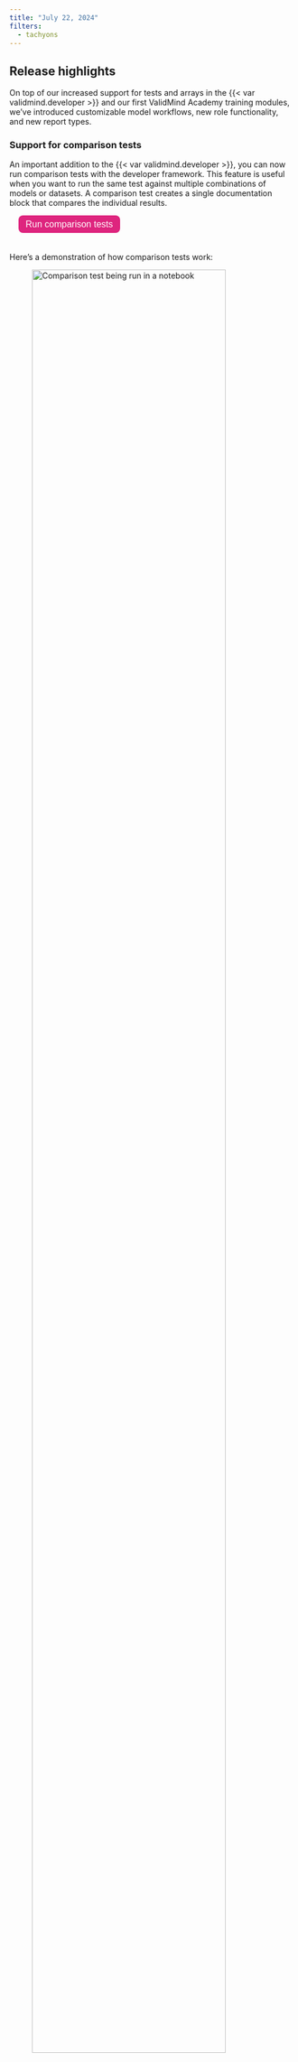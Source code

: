 ```yaml
---
title: "July 22, 2024"
filters:
  - tachyons
---
```


## Release highlights

On top of our increased support for tests and arrays in the {{< var validmind.developer >}} and our first ValidMind Academy training modules, we've introduced customizable model workflows, new role functionality, and new report types.

<!---
PR #123: Support for comparison tests
URL: https://github.com/validmind/developer-framework/pull/123
Labels: enhancement, highlight
--->
<!---
PR #125: Comparison tests notebook
URL: https://github.com/validmind/developer-framework/pull/125
Labels: enhancement
--->
### Support for comparison tests

:::: {.flex .flex-wrap .justify-around}

::: {.w-75-ns}

An important addition to the {{< var validmind.developer >}}, you can now run comparison tests with the developer framework. This feature is useful when you want to run the same test against multiple combinations of models or datasets. A comparison test creates a single documentation block that compares the individual results.

:::

::: {.w-25-ns}

<form method="get" action="/notebooks/how_to/run_tests/2_run_comparison_tests.html" target="_blank">
   <button type="submit" style="color: white; background-color: #de257e; border-radius: 8px; border: none; font-size: 16px; padding: 6.25px 12.5px; margin-left: 16px; margin-bottom: 20px;">Run comparison tests</button>
</form>

:::

::::

Here's a demonstration of how comparison tests work: 

![Comparison test being run in a notebook](comparison_test.gif){width=90% fig-alt="An animated GIF showing a comparison test being run in a notebook." class="screenshot"}

<!-- <video src="comparison_test.mp4" controls alt="A video that demonstrates how you can create new user groups under Settings > Groups." style="width: 80%; border: 1px solid #000; box-shadow: 5px 5px 5px #ccc, -5px 5px 5px #ccc; border-radius: 5px;">
  Your browser does not support the video tag.
</video> --> 

::: {.column-margin}
The updated `run_test()` function allows you to pass an `input_grid` which runs a test for all combinations of inputs.
:::


:::: {.flex .flex-wrap .justify-around}

::: {.w-40-ns}

#### Input grid example

```python
input_grid = {
    "model": ["XGBoost"],
    "dataset": ["train_dataset", "test_dataset"],
}
```

A test runs once for each of the following input groups:

```python
{
"model": "XGBoost",
"dataset": "train_dataset"
}

{
"model": "XGBoost",
"dataset": "test_dataset"
}
```

:::

::: {.w-50-ns}

#### Example function calls

```python
from validmind.tests import run_test

input_grid = {
    "model": ["XGBoost"],
    "dataset": ["train_dataset", "test_dataset"],
}

result = run_test(
    "validmind.model_validation.sklearn.ClassifierPerformance",
    input_grid,
)

result = run_test(
    "validmind.model_validation.sklearn.ConfusionMatrix",
    input_grid,
)

result = run_test(
    "validmind.model_validation.sklearn.ROCCurve",
    input_grid,
)
```

:::

::::


<!---
PR #209: "Model Workflows" section in Guides
URL: https://github.com/validmind/documentation/pull/209
Labels: documentation
--->
### Customizable model workflows

You can now manage lifecycle processes within your ValidMind Platform UI setup using customizable model workflows. 


:::: {.flex .flex-wrap .justify-around}

::: {.w-70-ns}
- You use these workflows to match your organizational needs for overseeing model development, validation, or implementation activities.
- A default workflow is provided for you as suggestion.

:::

::: {.w-30-ns}

<form method="get" action="/guide/model-workflows/set-up-model-workflows.html" target="_blank">
   <button type="submit" style="color: white; background-color: #de257e; border-radius: 8px; border: none; font-size: 16px; padding: 6.25px 12.5px; margin-left: 16px; margin-bottom: 20px;">Set up model workflows</button>
</form>
:::

::::

Here's a demonstration of how the user interface lets you configure a model workflow: 

![Workflow step configuration](/guide/model-workflows/configure-steps.gif){fig-alt="A gif workflow step configuration" class="screenshot"}

## Enhancements

<!---
PR #127: [SC-5175] Enhance add extra column to support 2d arrays
URL: https://github.com/validmind/developer-framework/pull/127
Labels: enhancement
--->
### Support for 2D arrays in `add_extra_column`

:::: {.flex .flex-wrap .justify-around}

::: {.w-50-ns}

With enhancements to the `VMDataset` class, the `add_extra_column` method now supports adding 2D arrays as single columns in the dataset's DataFrame. These changes ensure that 2D arrays are stored in a single column without altering the DataFrame structure. 

<form method="get" action="/validmind/validmind/vm_models.html#VMDataset.add_extra_column" target="_blank">
   <button type="submit" style="color: white; background-color: #de257e; border-radius: 8px; border: none; font-size: 16px; padding: 6.25px 12.5px; margin-left: 16px; margin-bottom: 20px;">add_extra_column</button>
</form>
:::

::: {.w-40-ns}
**For example:**

```python 
import numpy as np
import pandas as pd

# sample DataFrame
df = pd.DataFrame({
    'A': [1, 2, 3],
    'B': [4, 5, 6]
})

# sample 2D array
array_2d = np.array([
    [1, 2],
    [3, 4],
    [5, 6]
])

vm_dataset = vm.init_dataset(
    dataset=df,
    input_id=dummy_ds
)

vm_dataset.add_extra_columns(
    "dummy_column",
    array_2d
)
```

:::

::::



<!---
PR #834: John6797/sc 5172/test result interpretations and risk assessment
URL: https://github.com/validmind/frontend/pull/834
Labels: enhancement
--->
<!-- NR Commented out as AI features are mentioned and there's not enough info here. -->
<!-- ### Test result interpretations and risk assessment

We expanded support for figures and plots when using ValidMind AI interpretations and risk assessments. -->




:::: {.flex .flex-wrap .justify-around}

::: {.w-40-ns}

<!---
PR #824: [SC-5146] add new role modal
URL: https://github.com/validmind/frontend/pull/824
Labels: enhancement
--->

### Add new role functionality

Users with the `Create Role` permission can now add a new role under **Settings**.

<form method="get" action="/guide/configuration/manage-roles.html" target="_blank">
   <button type="submit" style="color: white; background-color: #de257e; border-radius: 8px; border: none; font-size: 16px; padding: 6.25px 12.5px; margin-left: 16px; margin-bottom: 20px;">Manage roles</button>
</form>

<form method="get" action="/guide/configuration/manage-permissions.html" target="_blank">
   <button type="submit" style="color: white; background-color: #de257e; border-radius: 8px; border: none; font-size: 16px; padding: 6.25px 12.5px; margin-left: 16px; margin-bottom: 20px;">Manage permissions</button>
</form>

:::

::: {.w-50-ns}

<!---
PR #820: Added new report types
URL: https://github.com/validmind/frontend/pull/820
Labels: enhancement
--->
### New report types

We added a number of new report types:

- Number of models by business unit and tier
- Number of models by status
- Avgerage number of days models spend in a status
- Models by number of findings

<form method="get" action="/guide/model-validation/view-reports.html" target="_blank">
   <button type="submit" style="color: white; background-color: #de257e; border-radius: 8px; border: none; font-size: 16px; padding: 6.25px 12.5px; margin-left: 16px; margin-bottom: 20px;">View reports</button>
</form>

:::

::::

## Bug fixes

<!---
PR #229: Updated test descriptions 
URL: https://github.com/validmind/documentation/pull/229
Labels: bug
--->
### Updated test descriptions

:::: {.flex .flex-wrap .justify-around}

::: {.w-80-ns}

We fixed a number of missing test descriptions that were caused by a scripting issue.
:::

::: {.w-20-ns}

<form method="get" action="/developer/model-testing/test-descriptions.html" target="_blank">
   <button type="submit" style="color: white; background-color: #de257e; border-radius: 8px; border: none; font-size: 16px; padding: 6.25px 12.5px; margin-left: 16px; margin-bottom: 20px;">Test descriptions</button>
</form>

:::

::::

## Documentation

<!---
PR #200: Create training collateral
URL: https://github.com/validmind/documentation/pull/200
Labels: documentation
--->
### New training collateral

We're introducing the first training modules that are part of our ValidMind Academy training program for:

:::: {.flex .flex-wrap .justify-around}

::: {.w-30-ns}

- Model developers
- Model validators
- Administrators
:::

::: {.w-70-ns}

::: {.callout title="Our training modules are **interactive**."}
They combine instructional content with our live product and are easy to use. 

[Try out ValidMind Academy {{< fa hand-point-right >}}](/training/training.qmd)
:::

:::

::::



